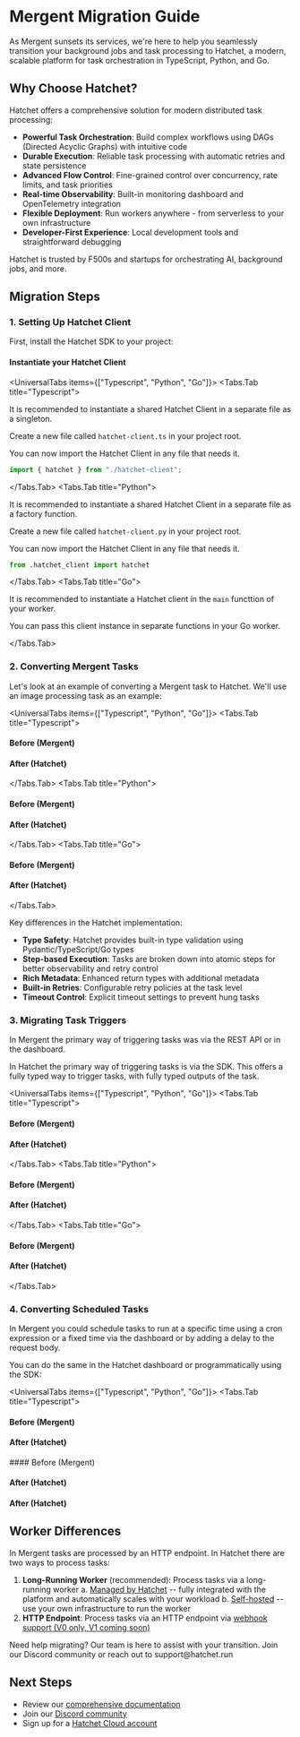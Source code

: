 
# Mergent Migration Guide

As Mergent sunsets its services, we're here to help you seamlessly transition your background jobs and task processing to Hatchet, a modern, scalable platform for task orchestration in TypeScript, Python, and Go.

## Why Choose Hatchet?

Hatchet offers a comprehensive solution for modern distributed task processing:

- **Powerful Task Orchestration**: Build complex workflows using DAGs (Directed Acyclic Graphs) with intuitive code
- **Durable Execution**: Reliable task processing with automatic retries and state persistence
- **Advanced Flow Control**: Fine-grained control over concurrency, rate limits, and task priorities
- **Real-time Observability**: Built-in monitoring dashboard and OpenTelemetry integration
- **Flexible Deployment**: Run workers anywhere - from serverless to your own infrastructure
- **Developer-First Experience**: Local development tools and straightforward debugging

Hatchet is trusted by F500s and startups for orchestrating AI, background jobs, and more.

## Migration Steps

### 1. Setting Up Hatchet Client

First, install the Hatchet SDK to your project:

<InstallCommand withLanguagePicker />

#### Instantiate your Hatchet Client

<UniversalTabs items={["Typescript", "Python", "Go"]}>
<Tabs.Tab title="Typescript">

It is recommended to instantiate a shared Hatchet Client in a separate file as a singleton.

Create a new file called `hatchet-client.ts` in your project root.

<Snippet src={snippets.typescript.hatchet_client.create_client} />

You can now import the Hatchet Client in any file that needs it.

```typescript copy
import { hatchet } from "./hatchet-client";
```

</Tabs.Tab>
<Tabs.Tab title="Python">

It is recommended to instantiate a shared Hatchet Client in a separate file as a factory function.

Create a new file called `hatchet-client.py` in your project root.

<Snippet src={snippets.python.setup.client.create_a_hatchet_client} />

You can now import the Hatchet Client in any file that needs it.

```python copy
from .hatchet_client import hatchet
```

</Tabs.Tab>
<Tabs.Tab title="Go">

It is recommended to instantiate a Hatchet client in the `main` functtion of your worker.

<Snippet src={snippets.go.setup.client.create_a_hatchet_client} />

You can pass this client instance in separate functions in your Go worker.

</Tabs.Tab>
</UniversalTabs>

### 2. Converting Mergent Tasks

Let's look at an example of converting a Mergent task to Hatchet. We'll use an image processing task as an example:

<UniversalTabs items={["Typescript", "Python", "Go"]}>
<Tabs.Tab title="Typescript">
#### Before (Mergent)
<Snippet src={snippets.typescript.migration_guides.mergent.before_mergent} />

#### After (Hatchet)

<Snippet src={snippets.typescript.migration_guides.mergent.after_hatchet} />

</Tabs.Tab>
<Tabs.Tab title="Python">
#### Before (Mergent)
<Snippet src={snippets.python.migration_guides.mergent.before_mergent} />

#### After (Hatchet)

<Snippet src={snippets.python.migration_guides.mergent.after_hatchet} />

</Tabs.Tab>
<Tabs.Tab title="Go">
#### Before (Mergent)
<Snippet src={snippets.go.migration_guides.mergent.before_mergent} />

#### After (Hatchet)

<Snippet src={snippets.go.migration_guides.mergent.after_hatchet} />

</Tabs.Tab>
</UniversalTabs>

Key differences in the Hatchet implementation:

- **Type Safety**: Hatchet provides built-in type validation using Pydantic/TypeScript/Go types
- **Step-based Execution**: Tasks are broken down into atomic steps for better observability and retry control
- **Rich Metadata**: Enhanced return types with additional metadata
- **Built-in Retries**: Configurable retry policies at the task level
- **Timeout Control**: Explicit timeout settings to prevent hung tasks

### 3. Migrating Task Triggers

In Mergent the primary way of triggering tasks was via the REST API or in the dashboard.

In Hatchet the primary way of triggering tasks is via the SDK. This offers a fully typed way to trigger tasks, with fully typed outputs of the task.

<UniversalTabs items={["Typescript", "Python", "Go"]}>
<Tabs.Tab title="Typescript">
#### Before (Mergent)

<Snippet
  src={snippets.typescript.migration_guides.mergent.running_a_task_mergent}
/>

#### After (Hatchet)

<Snippet
  src={snippets.typescript.migration_guides.mergent.running_a_task_hatchet}
/>

</Tabs.Tab>
<Tabs.Tab title="Python">
#### Before (Mergent)
<Snippet src={snippets.python.migration_guides.mergent.running_a_task_mergent} />

#### After (Hatchet)

<Snippet
  src={snippets.python.migration_guides.mergent.running_a_task_hatchet}
/>

</Tabs.Tab>
<Tabs.Tab title="Go">
#### Before (Mergent)
<Snippet src={snippets.go.migration_guides.mergent.running_a_task_mergent} />

#### After (Hatchet)

<Snippet src={snippets.go.migration_guides.mergent.running_a_task_hatchet} />

</Tabs.Tab>
</UniversalTabs>

### 4. Converting Scheduled Tasks

In Mergent you could schedule tasks to run at a specific time using a cron expression or a fixed time via the dashboard or by adding a delay to the request body.

You can do the same in the Hatchet dashboard or programmatically using the SDK:

<UniversalTabs items={["Typescript", "Python", "Go"]}>
<Tabs.Tab title="Typescript">
#### Before (Mergent)
<Snippet src={snippets.typescript.migration_guides.mergent.scheduling_tasks_mergent} />

#### After (Hatchet)

<Snippet src={snippets.typescript.migration_guides.mergent.scheduling_tasks_hatchet} />
</Tabs.Tab>
<Tabs.Tab title="Python">
#### Before (Mergent)
<Snippet src={snippets.python.migration_guides.mergent.scheduling_tasks_mergent} />

#### After (Hatchet)

<Snippet src={snippets.python.migration_guides.mergent.scheduling_tasks_hatchet} />
</Tabs.Tab>
<Tabs.Tab title="Go">

#### After (Hatchet)

<Snippet src={snippets.go.migration_guides.mergent.scheduling_tasks_hatchet} />
</Tabs.Tab>
</UniversalTabs>

## Worker Differences

In Mergent tasks are processed by an HTTP endpoint. In Hatchet there are two ways to process tasks:

1. **Long-Running Worker** (recommended): Process tasks via a long-running worker
   a. [Managed by Hatchet](../home/compute) -- fully integrated with the platform and automatically scales with your workload
   b. [Self-hosted](../home/workers) -- use your own infrastructure to run the worker
2. **HTTP Endpoint**: Process tasks via an HTTP endpoint via [webhook support (V0 only, V1 coming soon)](https://v0-docs.hatchet.run/home/features/webhooks)

<Callout type="info">
  Need help migrating? Our team is here to assist with your transition. Join our
  Discord community or reach out to support@hatchet.run
</Callout>

## Next Steps

- Review our [comprehensive documentation](../home/workers)
- Join our [Discord community](https://hatchet.run/discord)
- Sign up for a [Hatchet Cloud account](https://cloud.onhatchet.run/)
